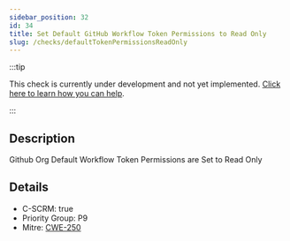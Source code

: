 ```yaml
---
sidebar_position: 32
id: 34
title: Set Default GitHub Workflow Token Permissions to Read Only
slug: /checks/defaultTokenPermissionsReadOnly
---
```


<!-- BANNER:START -->
:::tip

This check is currently under development and not yet implemented. [Click here to learn how you can help](/contribute).

:::
<!-- BANNER:END -->

<!-- DESCRIPTION:START -->
## Description
Github Org Default Workflow Token Permissions are Set to Read Only
<!-- DESCRIPTION:END -->

<!-- DETAILS:START -->
## Details
- C-SCRM: true
- Priority Group: P9
- Mitre: [CWE-250](https://cwe.mitre.org/data/definitions/250.html)

<!-- DETAILS:END -->

